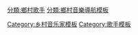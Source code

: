 {{template category|type=navbox}}
[[分類:鄉村歌手|分類:鄉村歌手]]
[[分類:鄉村音樂導航模板|分類:鄉村音樂導航模板]]
[[Category:乡村音乐家模板|Category:乡村音乐家模板]]
[[Category:歌手模板|Category:歌手模板]]